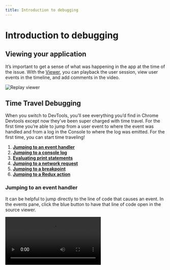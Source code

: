 ```yaml
---
title: Introduction to debugging
---
```

 
# Introduction to debugging
<YouTubeVideo src="https://www.youtube.com/embed/bNWxgc8i-VU" />

## Viewing your application

It’s important to get a sense of what was happening in the app at the time of the issue. With the [Viewer](/reference-guide/viewer), you can playback the user session, view user events in the timeline, and add comments in the video.

![Replay viewer](/media/introduction-to-debugging/viewer.png)

## Time Travel Debugging

When you switch to DevTools, you’ll see everything you’d find in Chrome Devtools except now they’ve been super charged with time travel. For the first time you’re able to jump from a user event to where the event was handled and from a log in the Console to where the log was emitted. For the first time, you can start time traveling! 

1. [**Jumping to an event handler**](#jumping-to-an-event-handler) 
2. [**Jumping to a console log**](#jumping-to-a-console-log)
3. [**Evaluating print statements**](#evaluating-print-statements)
4. [**Jumping to a network request**](#jumping-to-a-network-request)
5. [**Jumping to a breakpoint**](#jumping-to-a-breakpoint)
6. [**Jumping to a Redux action**](#jumping-to-a-redux-action)

### Jumping to an event handler

It can be helpful to jump directly to the line of code that causes an event. In the events pane, click the blue button to have that line of code open in the source viewer. 

<Video src="/media/introduction-to-debugging/jump-to-code.mp4" />

### Jumping to a console log

You can jump between console messages generated from your application, or ones you’ve added with Replay’s [print statements](/reference-guide/debugging/print-statements) feature.

<Video src="/media/introduction-to-debugging/jump-to-console-log.mp4" />

### Evaluating print statements

Replay lets you add [print statements](/reference-guide/debugging/print-statements) (also called console logs) to an existing replay with no need to compile or re-run the code. Adding print statements to a replay is like going back in time and adding markers to your code to broadcast information at specific points. 

Let’s say you have a click handler that is supposed to update the value of a variable, but you’re not sure if it’s actually working. You could add a **print statement** to log the value of that variable after the function executes to see if it actually updated.

With Replay print statements, you can see how many times a function executed, evaluate parameters, and even add comments to provide insights for your team.

<Video src="/media/introduction-to-debugging/add-print-statement.mp4" />

### Jumping to a network request

The Replay [Network Monitor](/reference-guide/debugging/print-statements) is helpful for debugging anything related to your API or any external network requests going in and out of your application. 

If requests fail or time out or if data coming from your back end isn’t accurate, the Network Monitor can help identify problematic requests for debugging. All network requests appear as a timeline so you can navigate back and forth between calls.

<Video src="/media/introduction-to-debugging/jump-to-network-request.mp4" />

### Jumping to a breakpoint

[Breakpoints](/reference-guide/debugger/breakpoints) are the remote control for your code — pause, rewind, fast-forward, and step through your code line by line to evaluate it at various points in time. This can be particularly helpful when you have granular timing or async code issues causing a bug.

<Video src="/media/common/jump-to-breakpoint.mp4" />

### Jumping to a Redux action

The experimental [Redux DevTools](/reference-guide/dev-tools/redux) integration will show dispatched actions up to the point in time you are paused in the replay. We are building out functionality to add a timeline view, stack traces, and more.

## Inspecting and Evaluating

Once you’ve narrowed in on the points in time to debug, Replay provides all the tools you need to inspect and evaluate your application.

### Inspecting elements

The **[Elements panel](/reference-guide/dev-tools/elements)** is the blueprint of the HTML elements and CSS styles for your app. If you have issues with how your app is being displayed, this is a great place to start. View the structure of your HTML elements and see what styles have been applied. You can also see which elements have event listeners.

<Video src="/media/introduction-to-debugging/inspecting-elements.mp4" />

### Inspecting React components

For React applications, you can view components, props, state, and hooks with Replay’s [React DevTools](/reference-guide/dev-tools/react). 

React DevTools helps you answer questions like

- Was the correct prop passed to a component?
- Did a hook fire at the correct time with the correct value?
- Are there competing sources of truth for state management?
- Is my component tree rendered as expected?

<Video src="/media/introduction-to-debugging/inspect-react-component.mp4"/>

### Inspecting function and code line execution

How confident are you in the actual execution of your code? Bugs often occur when the reality of our app execution does not match our expectations. With Replay, the Function Outline shows all the functions in the source and how many times each function was executed.

![Code line execution](/media/common/inspecting-function.png)

The Heat Map in the editor’s gutter is helpful for seeing how many times a line was executed. This helps to identify dead code that never ran, or lines that are running too frequently and may be causing performance issues.

![Code line execution](/media/common/line-execution.png)
[Overboard replay](https://app.replay.io/recording/overboard--af2b0e8d-812b-4f72-bb57-bec816c58a53?point=28557632723904411194804428248977852&time=11685&hasFrames=false)

### Inspecting the Call Stack and Scopes

When paused on a specific execution of a line of code, you can view the [call stack](/reference-guide/debugger/breakpoints) leading up to that point. 

The [Scopes](/reference-guide/debugger/breakpoints#scopes) pane will show the values of properties and variables within a given scope when paused on an execution of a line of code.

<Video src="/media/introduction-to-debugging/callback-and-scopes.mp4" />

### Evaluating in the Console

The Console lets you view and navigate between print statements and events that occur in your application. You can also use the console to evaluate expressions in order to see the value of variables at different points in time. 
<Video src="/media/introduction-to-debugging/evaluating-console.mp4" />
Check out our [Console](/reference-guide/dev-tools/console) documentation for more.

## What’s next

Replay works best when used by a team. Teams lets you easily collaborate and gives access to features like source map uploads, recording automated tests, and managing access to team replays. Learn more in [Setting up a team]/Teams-&-Admin/Setting-up-a-team.md).